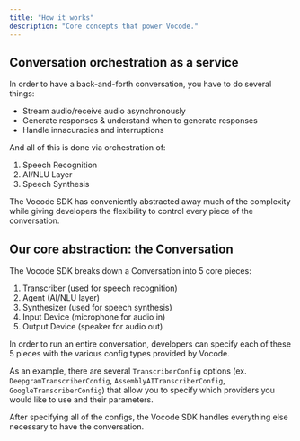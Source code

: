 ```yaml
---
title: "How it works"
description: "Core concepts that power Vocode."
---
```


## Conversation orchestration as a service

In order to have a back-and-forth conversation, you have to do several things:

- Stream audio/receive audio asynchronously
- Generate responses & understand when to generate responses
- Handle innacuracies and interruptions

And all of this is done via orchestration of:

1. Speech Recognition
2. AI/NLU Layer
3. Speech Synthesis

The Vocode SDK has conveniently abstracted away much of the complexity while giving
developers the flexibility to control every piece of the conversation.

## Our core abstraction: the Conversation

The Vocode SDK breaks down a Conversation into 5 core pieces:

1. Transcriber (used for speech recognition)
2. Agent (AI/NLU layer)
3. Synthesizer (used for speech synthesis)
4. Input Device (microphone for audio in)
5. Output Device (speaker for audio out)

In order to run an entire conversation, developers can specify each of these 5 pieces
with the various config types provided by Vocode.

As an example, there are several `TranscriberConfig` options (ex.
`DeepgramTranscriberConfig`, `AssemblyAITranscriberConfig`, `GoogleTranscriberConfig`) that allow you to specify
which providers you would like to use and their parameters.

After specifying all of the configs, the Vocode SDK handles everything else necessary
to have the conversation.
